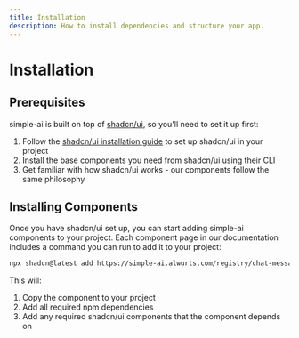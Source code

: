 ```yaml
---
title: Installation
description: How to install dependencies and structure your app.
---
```


# Installation

## Prerequisites

simple-ai is built on top of [shadcn/ui](https://ui.shadcn.com), so you'll need to set it up first:

1. Follow the [shadcn/ui installation guide](https://ui.shadcn.com/docs/installation) to set up shadcn/ui in your project
2. Install the base components you need from shadcn/ui using their CLI
3. Get familiar with how shadcn/ui works - our components follow the same philosophy

## Installing Components

Once you have shadcn/ui set up, you can start adding simple-ai components to your project. Each component page in our documentation includes a command you can run to add it to your project:

```bash
npx shadcn@latest add https://simple-ai.alwurts.com/registry/chat-message.json
```

This will:
1. Copy the component to your project
2. Add all required npm dependencies
3. Add any required shadcn/ui components that the component depends on
